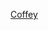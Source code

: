 {{US county navigation box
| collapse_state = {{{state|expanded}}}
| listclass      = hlist

| template_name  = 科菲縣 (堪薩斯州)
| county         = 科菲縣
| state          = 堪薩斯州
| seat           = 伯靈頓

| map_image      = Map of Kansas highlighting Coffey County.svg
| map_alt        = Map of Kansas highlighting Coffey County
| map_caption    = Map of Kansas highlighting Coffey County

| title1 = [[城市]]
| body1  = 
* [[伯靈頓 (堪薩斯州)|伯靈頓]]
* [[格里德利 (堪薩斯州)|格里德利]]
* [[利博 (堪薩斯州)|利博]]
* [[勒羅伊 (堪薩斯州)|勒羅伊]]
* [[新斯特朗 (堪薩斯州)|新斯特朗]]
* [[韋弗利 (堪薩斯州)|韋弗利]]

| title2 = [[非建制地區]]
| body2  = 
* [[阿格里科拉 (堪薩斯州)|阿格里科拉]]
* [[艾麗斯維爾 (堪薩斯州)|艾麗斯維爾]]
* [[霍爾斯薩米特 (堪薩斯州)|霍爾斯薩米特]]
* [[雅各布斯克里克蘭丁 (堪薩斯州)|雅各布斯克里克蘭丁]]
* [[奧塔姆瓦 (堪薩斯州)|奧塔姆瓦]]
* [[夏普 (堪薩斯州)|夏普]]

| title3 = [[鎮區 (美國)|鎮區]]
| body3  = 
* [[埃文鎮區 (堪薩斯州科菲縣)|埃文鎮區]]
* [[伯靈頓鎮區 (堪薩斯州科菲縣)|伯靈頓鎮區]]
* [[漢普登鎮區 (堪薩斯州科菲縣)|漢普登鎮區]]
* [[基韋斯特鎮區 (堪薩斯州科菲縣)|基韋斯特鎮區]]
* [[勒羅伊鎮區 (堪薩斯州科菲縣)|勒羅伊鎮區]]
* [[利伯蒂鎮區 (堪薩斯州科菲縣)|利伯蒂鎮區]]
* [[林肯鎮區 (堪薩斯州科菲縣)|林肯鎮區]]
* [[尼歐肖鎮區 (堪薩斯州科菲縣)|尼歐肖鎮區]]
* [[奧塔姆瓦鎮區 (堪薩斯州科菲縣)|奧塔姆瓦鎮區]]
* [[普萊森特鎮區 (堪薩斯州科菲縣)|普萊森特鎮區]]
* [[波特瓦特米鎮區 (堪薩斯州科菲縣)|波特瓦特米鎮區]]
* [[羅克克里克鎮區 (堪薩斯州科菲縣)|羅克克里克鎮區]]
* [[斯普林克里克鎮區 (堪薩斯州科菲縣)|斯普林克里克鎮區]]
* [[斯塔鎮區 (堪薩斯州科菲縣)|斯塔鎮區]]

}}<noinclude>
{{collapsible option}}
[[Category:堪薩斯州縣份導航模板|Coffey]]  
[[Category:科菲縣 (堪薩斯州)| ]]
</noinclude>